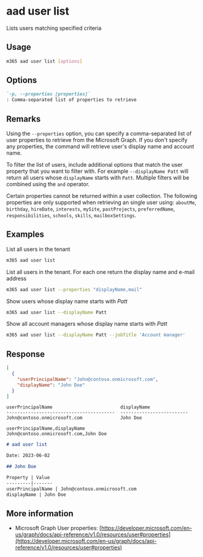 
# aad user list

Lists users matching specified criteria

## Usage

```sh
m365 aad user list [options]
```

## Options

```md definition-list
`-p, --properties [properties]`
: Comma-separated list of properties to retrieve
```

<Global />

## Remarks

Using the `--properties` option, you can specify a comma-separated list of user properties to retrieve from the Microsoft Graph. If you don't specify any properties, the command will retrieve user's display name and account name.

To filter the list of users, include additional options that match the user property that you want to filter with. For example `--displayName Patt` will return all users whose `displayName` starts with `Patt`. Multiple filters will be combined using the `and` operator.

Certain properties cannot be returned within a user collection. The following properties are only supported when retrieving an single user using: `aboutMe`, `birthday`, `hireDate`, `interests`, `mySite`, `pastProjects`, `preferredName`, `responsibilities`, `schools`, `skills`, `mailboxSettings`.

## Examples

List all users in the tenant

```sh
m365 aad user list
```

List all users in the tenant. For each one return the display name and e-mail address

```sh
m365 aad user list --properties "displayName,mail"
```

Show users whose display name starts with _Patt_

```sh
m365 aad user list --displayName Patt
```

Show all account managers whose display name starts with _Patt_

```sh
m365 aad user list --displayName Patt --jobTitle 'Account manager'
```

## Response

<Tabs>
  <TabItem value="JSON">

  ```json
  [
    {
      "userPrincipalName": "John@contoso.onmicrosoft.com",
      "displayName": "John Doe"
    }
  ]
  ```

  </TabItem>
  <TabItem value="Text">

  ```text
  userPrincipalName                         displayName
  ----------------------------------------  -------------------------
  John@contoso.onmicrosoft.com              John Doe
  ```

  </TabItem>
  <TabItem value="CSV">

  ```csv
  userPrincipalName,displayName
  John@contoso.onmicrosoft.com,John Doe
  ```

  </TabItem>
  <TabItem value="Markdown">

  ```md
  # aad user list

  Date: 2023-06-02

  ## John Doe

  Property | Value
  ---------|-------
  userPrincipalName | John@contoso.onmicrosoft.com
  displayName | John Doe
  ```

  </TabItem>
</Tabs>

## More information

- Microsoft Graph User properties: [https://developer.microsoft.com/en-us/graph/docs/api-reference/v1.0/resources/user#properties](https://developer.microsoft.com/en-us/graph/docs/api-reference/v1.0/resources/user#properties)
